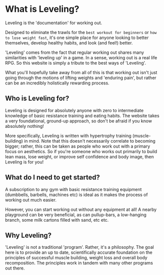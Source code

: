 # What is Leveling?

Leveling is the 'documentation' for working out. 

Designed to eliminate the trawls for the `best workout for beginners` or `how to lose weight fast`, it's one simple place for anyone looking to better themselves, develop healthy habits, and look (and feel!) better. 

'Leveling' comes from the fact that regular working out shares many similarities with 'leveling up' in a game. In a sense, working out is a real life RPG. So this website is simply a tribute to the best ways of 'Leveling'. 

What you'll hopefully take away from all of this is that working out isn't just going through the motions of lifting weights and 'enduring pain', but rather can be an incredibly holistically rewarding process. 

## Who is Leveling for?

Leveling is designed for absolutely anyone with zero to intermediate knowledge of basic resistance training and eating habits. The website takes a very foundational, ground-up approach, so don't be afraid if you know absolutely nothing!

More specifically, Leveling is written with hypertrophy training (muscle-building) in mind. Note that this doesn't necessarily correlate to becoming bigger; rather, this can be taken as people who work out with a primary focus on aesthetics. So if you're someone who works out primarily to build lean mass, lose weight, or improve self confidence and body image, then Leveling is for you! 

## What do I need to get started?

A subscription to any gym with basic resistance training equipment (dumbbells, barbells, machines etc) is ideal as it makes the process of working out much easier. 

However, you can start working out without any equipment at all! A nearby playground can be very beneficial, as can pullup-bars, a low-hanging branch, some milk cartons filled with sand, etc etc.

## Why Leveling?

'Leveling' is not a traditional 'program'. Rather, it's a philosophy. The goal here is to provide an up to date, scientifically accurate foundation on the principles of successful muscle building, weight loss and overall body recomposition. The principles work in tandem with many other programs out there. 
